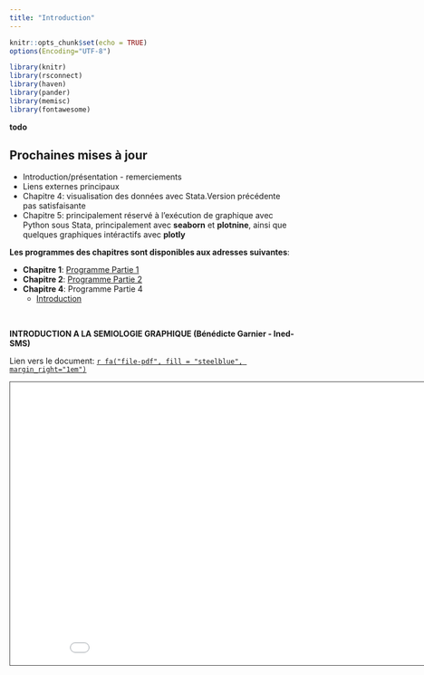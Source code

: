 ```yaml
---
title: "Introduction"
---
```



```r
knitr::opts_chunk$set(echo = TRUE)
options(Encoding="UTF-8")

library(knitr)
library(rsconnect)
library(haven)
library(pander)
library(memisc)
library(fontawesome)
```


**todo**   

::: {.callout-important}
## Prochaines mises à jour
* Introduction/présentation - remerciements 
* Liens externes principaux 
* Chapitre 4: visualisation des données avec Stata.Version précédente pas satisfaisante
* Chapitre 5: principalement réservé à l'exécution de graphique avec Python sous Stata, principalement avec **seaborn** et **plotnine**, ainsi que quelques graphiques intéractifs avec **plotly**
:::


**Les programmes des chapitres sont disponibles aux adresses suivantes**: 

* **Chapitre 1**: [Programme Partie 1](programme_p1.do)
* **Chapitre 2**: [Programme Partie 2](programme_p2.do)
* **Chapitre 4**: Programme Partie 4
  * [Introduction](programme_p4a.do)

<br>

**INTRODUCTION A LA SEMIOLOGIE GRAPHIQUE (Bénédicte Garnier - Ined-SMS)**

Lien vers le document: [`r fa("file-pdf", fill = "steelblue", margin_right="1em")`](BGIntro_ppt.pdf)

<iframe src="BGIntro_ppt.pdf" height="500" width="900" style="border: 1px solid #464646;" allowfullscreen="" allow="autoplay"></iframe>


